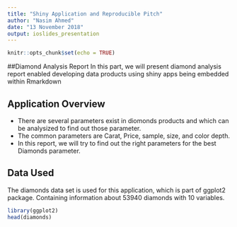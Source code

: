 ---
title: "Shiny Application and Reproducible Pitch"
author: "Nasim Ahmed"
date: "13 November 2018"
output: ioslides_presentation
---



```{r setup, include=FALSE}
knitr::opts_chunk$set(echo = TRUE)
```


##Diamond Analysis Report
In this part, we will present diamond analysis report enabled developing data products using shiny apps being embedded within Rmarkdown



## Application Overview
- There are several parameters exist in diomonds products and which can be analysized to find out those  parameter.
- The common parameters are Carat, Price, sample, size, and color depth.
- In this report, we will try to find out the right parameters for the best Diamonds parameter.



## Data Used

The diamonds data set is used for this application, which is part of ggplot2 package. Containing information about 53940 diamonds with 10 variables.


```{r, echo=TRUE}
library(ggplot2)
head(diamonds)
```


